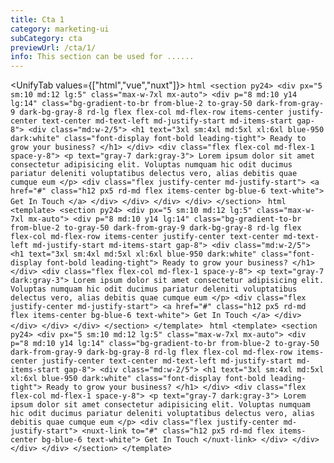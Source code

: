 ```yaml
---
title: Cta 1
category: marketing-ui
subCategory: cta
previewUrl: /cta/1/
info: This section can be used for ......
---
```


<UnifyTab values={["html","vue","nuxt"]}>
    <TabPanel value="html">
    ```html
    <section py24>
        <div px="5 sm:10 md:12 lg:5" class="max-w-7xl mx-auto">
            <div p="8 md:10 y14 lg:14" class="bg-gradient-to-br from-blue-2 to-gray-50 dark-from-gray-9 dark-bg-gray-8 rd-lg flex flex-col md-flex-row items-center justify-center text-center md-text-left md-justify-start md-items-start gap-8">
                <div class="md:w-2/5">
                    <h1 text="3xl sm:4xl md:5xl xl:6xl blue-950 dark:white" class="font-display font-bold leading-tight">
                        Ready to grow your business?
                    </h1>
                </div>
                <div class="flex flex-col md-flex-1 space-y-8">
                    <p text="gray-7 dark:gray-3">
                        Lorem ipsum dolor sit amet consectetur adipisicing elit. Voluptas numquam hic odit ducimus pariatur deleniti voluptatibus delectus vero, alias debitis quae cumque eum
                    </p>
                    <div class="flex justify-center md-justify-start">
                        <a href="#" class="h12 px5 rd-md flex items-center bg-blue-6 text-white">
                            Get In Touch
                        </a>
                    </div>
                </div>
            </div>
        </div>
    </section>
    ```
    </TabPanel>
    <TabPanel value="vue">
    ```html
    <template>
        <section py24>
            <div px="5 sm:10 md:12 lg:5" class="max-w-7xl mx-auto">
                <div p="8 md:10 y14 lg:14" class="bg-gradient-to-br from-blue-2 to-gray-50 dark-from-gray-9 dark-bg-gray-8 rd-lg flex flex-col md-flex-row items-center justify-center text-center md-text-left md-justify-start md-items-start gap-8">
                    <div class="md:w-2/5">
                        <h1 text="3xl sm:4xl md:5xl xl:6xl blue-950 dark:white" class="font-display font-bold leading-tight">
                            Ready to grow your business?
                        </h1>
                    </div>
                    <div class="flex flex-col md-flex-1 space-y-8">
                        <p text="gray-7 dark:gray-3">
                            Lorem ipsum dolor sit amet consectetur adipisicing elit. Voluptas numquam hic odit ducimus pariatur deleniti voluptatibus delectus vero, alias debitis quae cumque eum
                        </p>
                        <div class="flex justify-center md-justify-start">
                            <a href="#" class="h12 px5 rd-md flex items-center bg-blue-6 text-white">
                                Get In Touch
                            </a>
                        </div>
                    </div>
                </div>
            </div>
        </section>
    </template>
    ```
    </TabPanel>
    <TabPanel value="nuxt">
    ```html
    <template>
        <section py24>
            <div px="5 sm:10 md:12 lg:5" class="max-w-7xl mx-auto">
                <div p="8 md:10 y14 lg:14" class="bg-gradient-to-br from-blue-2 to-gray-50 dark-from-gray-9 dark-bg-gray-8 rd-lg flex flex-col md-flex-row items-center justify-center text-center md-text-left md-justify-start md-items-start gap-8">
                    <div class="md:w-2/5">
                        <h1 text="3xl sm:4xl md:5xl xl:6xl blue-950 dark:white" class="font-display font-bold leading-tight">
                            Ready to grow your business?
                        </h1>
                    </div>
                    <div class="flex flex-col md-flex-1 space-y-8">
                        <p text="gray-7 dark:gray-3">
                            Lorem ipsum dolor sit amet consectetur adipisicing elit. Voluptas numquam hic odit ducimus pariatur deleniti voluptatibus delectus vero, alias debitis quae cumque eum
                        </p>
                        <div class="flex justify-center md-justify-start">
                            <nuxt-link to="#" class="h12 px5 rd-md flex items-center bg-blue-6 text-white">
                                Get In Touch
                            </nuxt-link>
                        </div>
                    </div>
                </div>
            </div>
        </section>
    </template>
    ```
    </TabPanel>
</UnifyTab>